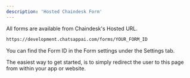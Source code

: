 ```yaml
---
description: 'Hosted Chaindesk Form'
---
```


All forms are available from Chaindesk's Hosted URL.

```bash
https://development.chatsappai.com/forms/YOUR_FORM_ID
```

<Note>
  You can find the Form ID in the Form settings under the Settings tab.
</Note>

The easiest way to get started, is to simply redirect the user to this page from within your app or website.
